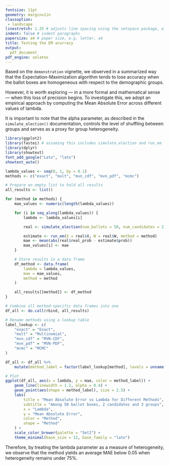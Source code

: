 ```yaml
---
fontsize: 11pt
geometry: margin=1in
classoption:
 - landscape
linestretch: 1.25 # adjusts line spacing using the setspace package, e.g. 1.25, 1.5
indent: false # indent paragraphs
papersize: a4 # paper size, e.g. letter, a4
title: Testing the EM acurracy 
output:
  pdf_document
pdf_engine: xelatex
---
```


Based on the `demonstration` vignette, we observed in a summarized way that the Expectation-Maximization algorithm tends to lose accuracy when the ballot boxes are homogeneous with respect to the demographic groups.

However, it is worth exploring — in a more formal and mathematical sense — when this loss of precision begins. To investigate this, we adopt an empirical approach by computing the Mean Absolute Error across different values of lambda.

It is important to note that the alpha parameter, as described in the `simulate_election()` documentation, controls the level of shuffling between groups and serves as a proxy for group heterogeneity.

```r
library(ggplot2)
library(fastei) # assuming this includes simulate_election and run_em
library(dplyr)
library(showtext)
font_add_google("Lato", "lato")
showtext_auto()

lambda_values <- seq(0, 1, by = 0.1)
methods <- c("exact", "mult", "mvn_cdf", "mvn_pdf", "mcmc")

# Prepare an empty list to hold all results
all_results <- list()

for (method in methods) {
    mae_values <- numeric(length(lambda_values))

    for (i in seq_along(lambda_values)) {
        lambda <- lambda_values[i]

        real <- simulate_election(num_ballots = 50, num_candidates = 2, num_groups = 3, seed = 42, lambda = lambda)

        estimate <- run_em(X = real$X, W = real$W, method = method)
        mae <- mean(abs(real$real_prob - estimate$prob))
        mae_values[i] <- mae
    }

    # Store results in a data frame
    df_method <- data.frame(
        lambda = lambda_values,
        mae = mae_values,
        method = method
    )

    all_results[[method]] <- df_method
}

# Combine all method-specific data frames into one
df_all <- do.call(rbind, all_results)

# Rename methods using a lookup table
label_lookup <- c(
    "exact" = "Exact",
    "mult" = "Multinomial",
    "mvn_cdf" = "MVN-CDF",
    "mvn_pdf" = "MVN-PDF",
    "mcmc" = "MCMC"
)

df_all <- df_all %>%
    mutate(method_label = factor(label_lookup[method], levels = unname(label_lookup)))

# Plot
ggplot(df_all, aes(x = lambda, y = mae, color = method_label)) +
    geom_line(linewidth = 1.2, alpha = 0.4) +
    geom_point(aes(shape = method_label), size = 2.5) +
    labs(
        title = "Mean Absolute Error vs Lambda for Different Methods",
        subtitle = "Among 50 ballot boxes, 2 candidates and 3 groups",
        x = "Lambda",
        y = "Mean Absolute Error",
        color = "Method",
        shape = "Method"
    ) +
    scale_color_brewer(palette = "Set2") +
    theme_minimal(base_size = 12, base_family = "lato")
```

Therefore, by treating the lambda parameter as a measure of heterogeneity, we observe that the method yields an average MAE below $0.05$ when heterogeneity remains under $75\%$.
